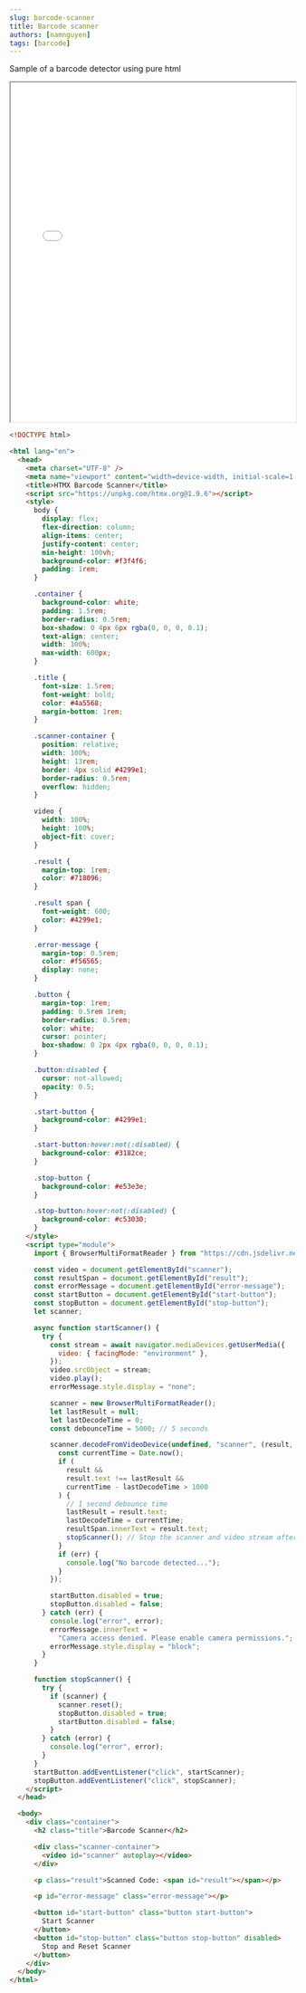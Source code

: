 ```yaml
---
slug: barcode-scanner
title: Barcode scanner
authors: [namnguyen]
tags: [barcode]
---
```


Sample of a barcode detector using pure html

<!--truncate-->

<iframe src="page.html" width="100%" height="600px;"></iframe>

```html
<!DOCTYPE html>

<html lang="en">
  <head>
    <meta charset="UTF-8" />
    <meta name="viewport" content="width=device-width, initial-scale=1.0" />
    <title>HTMX Barcode Scanner</title>
    <script src="https://unpkg.com/htmx.org@1.9.6"></script>
    <style>
      body {
        display: flex;
        flex-direction: column;
        align-items: center;
        justify-content: center;
        min-height: 100vh;
        background-color: #f3f4f6;
        padding: 1rem;
      }

      .container {
        background-color: white;
        padding: 1.5rem;
        border-radius: 0.5rem;
        box-shadow: 0 4px 6px rgba(0, 0, 0, 0.1);
        text-align: center;
        width: 100%;
        max-width: 600px;
      }

      .title {
        font-size: 1.5rem;
        font-weight: bold;
        color: #4a5568;
        margin-bottom: 1rem;
      }

      .scanner-container {
        position: relative;
        width: 100%;
        height: 13rem;
        border: 4px solid #4299e1;
        border-radius: 0.5rem;
        overflow: hidden;
      }

      video {
        width: 100%;
        height: 100%;
        object-fit: cover;
      }

      .result {
        margin-top: 1rem;
        color: #718096;
      }

      .result span {
        font-weight: 600;
        color: #4299e1;
      }

      .error-message {
        margin-top: 0.5rem;
        color: #f56565;
        display: none;
      }

      .button {
        margin-top: 1rem;
        padding: 0.5rem 1rem;
        border-radius: 0.5rem;
        color: white;
        cursor: pointer;
        box-shadow: 0 2px 4px rgba(0, 0, 0, 0.1);
      }

      .button:disabled {
        cursor: not-allowed;
        opacity: 0.5;
      }

      .start-button {
        background-color: #4299e1;
      }

      .start-button:hover:not(:disabled) {
        background-color: #3182ce;
      }

      .stop-button {
        background-color: #e53e3e;
      }

      .stop-button:hover:not(:disabled) {
        background-color: #c53030;
      }
    </style>
    <script type="module">
      import { BrowserMultiFormatReader } from "https://cdn.jsdelivr.net/npm/@zxing/library@0.19.1/+esm";

      const video = document.getElementById("scanner");
      const resultSpan = document.getElementById("result");
      const errorMessage = document.getElementById("error-message");
      const startButton = document.getElementById("start-button");
      const stopButton = document.getElementById("stop-button");
      let scanner;

      async function startScanner() {
        try {
          const stream = await navigator.mediaDevices.getUserMedia({
            video: { facingMode: "environment" },
          });
          video.srcObject = stream;
          video.play();
          errorMessage.style.display = "none";

          scanner = new BrowserMultiFormatReader();
          let lastResult = null;
          let lastDecodeTime = 0;
          const debounceTime = 5000; // 5 seconds

          scanner.decodeFromVideoDevice(undefined, "scanner", (result, err) => {
            const currentTime = Date.now();
            if (
              result &&
              result.text !== lastResult &&
              currentTime - lastDecodeTime > 1000
            ) {
              // 1 second debounce time
              lastResult = result.text;
              lastDecodeTime = currentTime;
              resultSpan.innerText = result.text;
              stopScanner(); // Stop the scanner and video stream after a successful scan
            }
            if (err) {
              console.log("No barcode detected...");
            }
          });

          startButton.disabled = true;
          stopButton.disabled = false;
        } catch (err) {
          console.log("error", error);
          errorMessage.innerText =
            "Camera access denied. Please enable camera permissions.";
          errorMessage.style.display = "block";
        }
      }

      function stopScanner() {
        try {
          if (scanner) {
            scanner.reset();
            stopButton.disabled = true;
            startButton.disabled = false;
          }
        } catch (error) {
          console.log("error", error);
        }
      }
      startButton.addEventListener("click", startScanner);
      stopButton.addEventListener("click", stopScanner);
    </script>
  </head>

  <body>
    <div class="container">
      <h2 class="title">Barcode Scanner</h2>

      <div class="scanner-container">
        <video id="scanner" autoplay></video>
      </div>

      <p class="result">Scanned Code: <span id="result"></span></p>

      <p id="error-message" class="error-message"></p>

      <button id="start-button" class="button start-button">
        Start Scanner
      </button>
      <button id="stop-button" class="button stop-button" disabled>
        Stop and Reset Scanner
      </button>
    </div>
  </body>
</html>
```
